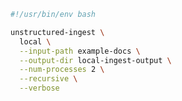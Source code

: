```bash Shell
#!/usr/bin/env bash

unstructured-ingest \
  local \
  --input-path example-docs \
  --output-dir local-ingest-output \
  --num-processes 2 \
  --recursive \
  --verbose
```
